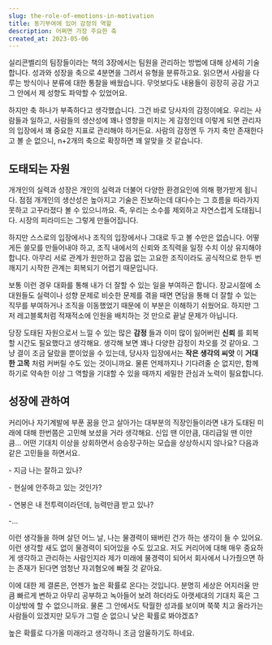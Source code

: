 ```yaml
---
slug: the-role-of-emotions-in-motivation
title: 동기부여에 있어 감정의 역할
description: 어쩌면 가장 주요한 축
created_at: 2023-05-06
---
```


실리콘벨리의 팀장들이라는 책의 3장에서는 팀원을 관리하는 방법에 대해 상세히 기술합니다. 성과와 성장을 축으로 4분면을 그려서 유형을
분류하고요. 읽으면서 사람을 다루는 방식이나 분류에 대한 통찰을 배웠습니다. 무엇보다도 내용들이 굉장히 공감 가고 그 안에서 제 성향도
파악할 수 있었어요.

하지만 축 하나가 부족하다고 생각했습니다. 그건 바로 당사자의 감정이에요. 우리는 사람들과 일하고, 사람들의 생산성에 꽤나 영향을 미치는 게
감정인데 이렇게 되면 관리자의 입장에서 꽤 중요한 지표로 관리해야 하거든요. 사람의 감정엔 두 가지 축만 존재한다고 볼 순 없으니,
n+2개의 축으로 확장하면 꽤 알맞을 것 같습니다.

## 도태되는 자원

개개인의 실력과 성장은 개인의 실력과 더불어 다양한 환경요인에 의해 평가받게 됩니다. 점점 개개인의 생산성은 높아지고 기술은 진보하는데
대다수는 그 흐름을 따라가지 못하고 고꾸라졌다 볼 수 있으니까요. 즉, 우리는 소수를 제외하고 자연스럽게 도태됩니다. 시장의 피라미드는
그렇게 만들어집니다.

하지만 스스로의 입장에서나 조직의 입장에서나 그대로 두고 볼 수만은 없습니다. 어떻게든 쓸모를 만들어내야 하고, 조직 내에서의 신뢰와
조직력을 일정 수치 이상 유지해야 합니다. 아무리 서로 관계가 원만하고 잡음 없는 고요한 조직이라도 공식적으로 한두 번 깨지기 시작한 관계는
회복되기 어렵기 때문입니다.

보통 이런 경우 대화를 통해 내가 더 잘할 수 있는 일을 부여하곤 합니다. 장교시절에 소대원들도 실력이나 성향 문제로 비슷한 문제를 겪을
때면 면담을 통해 더 잘할 수 있는 직무를 부여하거나 조직을 이동했었기 때문에 이 부분은 이해하기 쉬웠어요. 하지만 그저 레고블록처럼
적재적소에 인원을 배치하는 것 만으로 끝날 문제가 아닙니다.

당장 도태된 자원으로서 느낄 수 있는 많은 **감정** 들과 이미 많이 잃어버린 **신뢰** 를 회복할 시간도 필요했다고 생각해요. 생각해
보면 꽤나 다양한 감정이 차오를 것 같아요. 그냥 결이 조금 달랐을 뿐이었을 수 있는데, 당사자 입장에서는 **작은 생각의 씨앗** 이
**거대한 고목** 처럼 커버릴 수도 있는 것이니까요. 물론 언제까지나 기다려줄 순 없지만, 함께 하기로 약속한 이상 그 역할을 기대할 수
있을 때까지 세밀한 관심과 노력이 필요합니다.

## 성장에 관하여

커리어나 자기계발에 부푼 꿈을 안고 살아가는 대부분의 직장인들이라면 내가 도태된 미래에 대해 한번쯤은 고민해 보셨을 거라 생각해요. 신입 땐
이만큼, 대리급일 땐 이만큼... 어떤 기대치 이상을 상회하면서 승승장구하는 모습을 상상하시지 않나요? 다음과 같은 고민들을 하면서요.

\- 지금 나는 잘하고 있나?

\- 현실에 안주하고 있는 것인가?

\- 연봉은 내 전투력이라던데, 능력만큼 받고 있나?

-...

이런 생각들을 하며 살던 어느 날, 나는 물경력이 돼버린 건가 하는 생각이 들 수 있어요. 이런 생각할 새도 없이 물경력이 되어있을 수도
있고요. 저도 커리어에 대해 매우 중요하게 생각하고 관리하는 사람인지라 제가 미래에 물경력이 되어서 회사에서 나가줬으면 하는 존재가 된다면
엄청난 자괴혐오에 빠질 것 같아요.

이에 대한 제 결론은, 언젠가 높은 확률로 온다는 것입니다. 분명히 세상은 어지러울 만큼 빠르게 변하고 아무리 공부하고 녹아들어 보려
하더라도 아랫세대의 기대치 혹은 그 이상밖에 할 수 없으니까요. 물론 그 안에서도 탁월한 성과를 보이며 쭉쭉 치고 올라가는 사람들이 있겠지만
모두가 그럴 순 없으니 낮은 확률로 봐야겠죠?

높은 확률로 다가올 미래라고 생각하니 조금 암울하기도 하네요.
